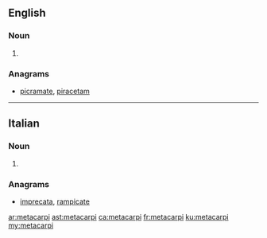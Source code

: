 ==English==

===Noun===
{{head|en|noun plural form}}

# {{plural of|metacarpus|lang=en}}

===Anagrams===
* [[picramate#English|picramate]], [[piracetam#English|piracetam]]

----

==Italian==

===Noun===
{{head|it|noun plural form|g=m}}

# {{plural of|metacarpo|lang=it}}

===Anagrams===
* [[imprecata#Italian|imprecata]], [[rampicate#Italian|rampicate]]

[[ar:metacarpi]]
[[ast:metacarpi]]
[[ca:metacarpi]]
[[fr:metacarpi]]
[[ku:metacarpi]]
[[my:metacarpi]]
